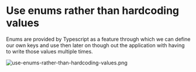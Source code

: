 # Use enums rather than hardcoding values

Enums are provided by Typescript as a feature through which we can define our own keys and use then later on though out the application with having to write those values multiple times.

![use-enums-rather-than-hardcoding-values.png](/static/images/blogs/code-review/typescript/use-enums-rather-than-hardcoding-values.png)